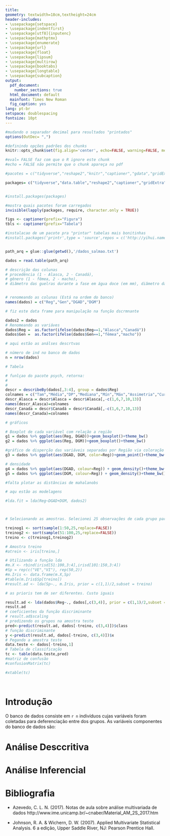 ---
title: 
geometry: textwidth=18cm,textheight=24cm
header-includes:
- \usepackage{setspace}
- \usepackage{indentfirst}
- \usepackage[utf8]{inputenc}
- \usepackage{mathptmx}
- \usepackage{enumerate}
- \usepackage{url}
- \usepackage{float}
- \usepackage{lipsum}
- \usepackage{multirow}
- \usepackage{booktabs}
- \usepackage{longtable}
- \usepackage{subcaption}
output:
  pdf_document: 
    number_sections: true
  html_document: default
  mainfont: Times New Roman
  fig_caption: yes
lang: pt-br
setspace: doublespacing
fontsize: 10pt
---

\begin{titlepage}
\thispagestyle{empty}
\begin{center}
\begin{center}
\begin{minipage}[s]{1.75cm}
\includegraphics[width=40pt,height=45pt]{logoUnicamp.png} 
\end{minipage}\begin{minipage}[s]{11.25cm}\noindent
{\begin{center} {\Large Universidade Estadual de Campinas}\\
{Instituto de Matemática, Estatística e Computação Científica}\\
{\sc Departamento de Estatística}
\end{center}}
\end{minipage}
\begin{minipage}[s]{0.5cm}
\includegraphics[width=40pt,height=45pt]{logoimecc.png}
\end{minipage}
\end{center}
\end{center}
\vspace{3cm}
\font\fontGrande=cmcsc10 scaled 2500
\font\pessoal=cmr9 scaled 2500

\begin{center}
\vspace*{3.5cm}
{\rule[0 ex]{16cm}{0.05cm}}
{\huge \sc Trabalho - Parte 2 \\[8pt]
Relatório - Questão 1}
{\rule[0 ex]{16cm}{0.05cm}}
\end{center}

\begin{center}

\normalsize \vspace{8mm}


\vspace{4cm}

{\sc  Eliane Ramos de Siqueira  RA:155233} \\
{\sc  Guilherme Pazian  RA:160323}\\
{\sc  Henrique Capatto  RA:146406}\\
{\sc  Murilo Salgado Razoli  RA:150987}

\vspace{0.2cm}

Disciplina: {\bf ME731 - Análise Multivariada}\\
Professor: {\bf Caio Lucidius Naberezny Azevedo}
\vspace{1cm}

{\footnotesize{Campinas - SP \\ 24 de Novembro de 2017}}
\end{center}
\end{titlepage}

```{r echo=FALSE}
#mudando o separador decimal para resultados "printados"
options(OutDec= ",")
```

```{r, echo=FALSE}
#definindo opções padrões dos chunks
knitr::opts_chunk$set(fig.align='center', echo=FALSE, warning=FALSE, message=FALSE)
```


```{r pacotes,cache = FALSE,echo=FALSE, warning = FALSE,eval=TRUE,message = FALSE, error = FALSE}
#eval= FALSE faz com que o R ignore este chunk
#echo = FALSE não permite que o chunk apareça no pdf

#pacotes = c("tidyverse","reshape2","knitr","captioner","gdata","gridExtra","Matrix","plotrix","xtable")

packages= c("tidyverse","data.table","reshape2","captioner","gridExtra","caret","e1071","MASS","psych","xtable","corrplot","scales","knitr","kableExtra","formattable")


#install.packages(packages)

#mostra quais pacotes foram carregados
invisible(lapply(packages, require, character.only = TRUE))

figs <- captioner(prefix="Figura")
tbls <- captioner(prefix="Tabela")

#instalacao de um pacote pra "printar" tabelas mais bonitinhas
#install.packages('printr',type = 'source',repos = c('http://yihui.name/xran', 'http://cran.rstudio.com'))

```


```{r func_aux}

```


```{r dados}
path_arq = glue::glue(getwd(),'/dados_salmao.txt')

dados = read.table(path_arq)

# descrição das colunas  
# procedência (1 - Alasca, 2 - Canadá), 
# gênero (1 - fêmea, 2 - macho), 
# diâmetro das guelras durante a fase em água doce (em mm), diâmetro das guelras durante a fase no mar (em mm)


# renomeando as colunas (Está na ordem do banco)
names(dados) = c("Reg","Gen","DGAD","DGM")

# fiz este data frame para manipulação na função dscrmnante

dados2 = dados
# Renomeando as variáves
dados$Reg =  as.factor(ifelse(dados$Reg==1,"Alasca","Canadá"))
dados$Gen =  as.factor(ifelse(dados$Gen==1,"fêmea","macho"))
```

```{r ana_descr}

# aqui estão as análses descrtvas

# número de ind no banco de dados
n = nrow(dados)

# Tabela

# funlçao do pacote psych, retorna:
#
#
descr = describeBy(dados[,3:4], group = dados$Reg)
colnames = c("Tam","Média","DP","Mediana","Mín","Máx","Assimetria","Curtose")
descr_Alasca = descr$Alasca = descr$Alasca[,-c(1,6,7,10,13)]
names(descr_Alasca)=colnames
descr_Canada = descr$Canadá = descr$Canadá[,-c(1,6,7,10,13)]
names(descr_Canada)=colnames

# gráficos

# Boxplot de cada variável com relação a região
g1 = dados %>% ggplot(aes(Reg, DGAD))+geom_boxplot()+theme_bw()
g2 = dados %>% ggplot(aes(Reg, DGM))+geom_boxplot()+theme_bw()

#gráfico de disperção das variáveis separadas por Região via coloração
g3 = dados %>% ggplot(aes(DGAD, DGM, color=Reg))+geom_point()+theme_bw() 

# densidade
g4 = dados %>% ggplot(aes(DGAD, colour=Reg)) + geom_density()+theme_bw()
g5 = dados %>% ggplot(aes(DGM, colour=Reg)) + geom_density()+theme_bw()

#falta plotar as distâncias de mahalanobs

```

```{r modelos}
# aqu estão as modelagens

#lda.fit = lda(Reg~DGAD+DGM, dados2)



# Selecionando as amostras. Selecionei 25 observações de cada grupo para montar o treinamento do modelo

treinog1 <- sort(sample(1:50,25,replace=FALSE))
treinog2 <- sort(sample(51:100,25,replace=FALSE))
treino <- c(treinog1,treinog2)

# Amostra treino
#atrein <- iris[treino,]

# Utilizando a função lda
#m.X <- rbind(irisd[51:100,3:4],irisd[101:150,3:4])
#Sp = rep(c("VE","VI"), rep(50,2))
#m.Iris <- data.frame(m.X,Sp)
#table(m.Iris$Sp[treino])
#result.ad <- lda(Sp~., m.Iris, prior = c(1,1)/2,subset = treino)

# as prioris tem de ser diferentes. Custo iguais

result.ad <- lda(dados$Reg~., dados[,c(3,4)], prior = c(1,1)/2,subset = treino)
result.ad
# coeficientes da função discriminante
# result.ad$scaling
# predizendo os grupos na amostra teste
pred<-predict(result.ad, dados[-treino, c(3,4)])$class
# função discriminante
y <-predict(result.ad, dados[-treino, c(3,4)])$x 
# Pegando a amostra teste
data.teste <- dados[-treino,1]
# Tabela de classificação
tc <- table(data.teste,pred)
#matriz de confusão
#confusionMatrix(tc)

#xtable(tc)




```




# Introdução

O banco de dados consiste em `r n` indivíduos cujas variáveis foram coletadas para deferenciação entre dos grupos. As variáveis componentes do banco de dados são:  


# Análise Desccritiva

# Análise Inferencial

# Bibliografia

- Azevedo, C. L. N. (2017). Notas de aula sobre análise multivariada de dados http://www.ime.unicamp.br/~cnaber/Material_AM_2S_2017.htm


- Johnson, R. A. & Wichern, D. W. (2007). Applied Multivariate Statistical Analysis. 6 a edição, Upper Saddle River, NJ: Pearson Prentice Hall.
